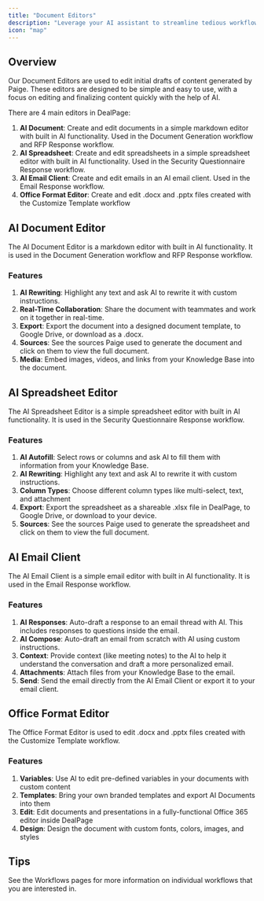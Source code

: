 ```yaml
---
title: "Document Editors"
description: "Leverage your AI assistant to streamline tedious workflows."
icon: "map"
---
```

## Overview
Our Document Editors are used to edit initial drafts of content generated by Paige. These editors are designed to be simple and easy to use, with a focus on editing and finalizing content quickly with the help of AI.

There are 4 main editors in DealPage:
1. **AI Document**: Create and edit documents in a simple markdown editor with built in AI functionality. Used in the Document Generation workflow and RFP Response workflow.
2. **AI Spreadsheet**: Create and edit spreadsheets in a simple spreadsheet editor with built in AI functionality. Used in the Security Questionnaire Response workflow.
3. **AI Email Client**: Create and edit emails in an AI email client. Used in the Email Response workflow. 
4. **Office Format Editor**: Create and edit .docx and .pptx files created with the Customize Template workflow

## AI Document Editor
The AI Document Editor is a markdown editor with built in AI functionality. It is used in the Document Generation workflow and RFP Response workflow.

### Features
1. **AI Rewriting**: Highlight any text and ask AI to rewrite it with custom instructions.
2. **Real-Time Collaboration**: Share the document with teammates and work on it together in real-time.
3. **Export**: Export the document into a designed document template, to Google Drive, or download as a .docx.
4. **Sources**: See the sources Paige used to generate the document and click on them to view the full document.
5. **Media**: Embed images, videos, and links from your Knowledge Base into the document.

## AI Spreadsheet Editor
The AI Spreadsheet Editor is a simple spreadsheet editor with built in AI functionality. It is used in the Security Questionnaire Response workflow.

### Features
1. **AI Autofill**: Select rows or columns and ask AI to fill them with information from your Knowledge Base.
2. **AI Rewriting**: Highlight any text and ask AI to rewrite it with custom instructions.
3. **Column Types**: Choose different column types like multi-select, text, and attachment
4. **Export**: Export the spreadsheet as a shareable .xlsx file in DealPage, to Google Drive, or download to your device.
5. **Sources**: See the sources Paige used to generate the spreadsheet and click on them to view the full document.

## AI Email Client
The AI Email Client is a simple email editor with built in AI functionality. It is used in the Email Response workflow.

### Features
1. **AI Responses**: Auto-draft a response to an email thread with AI. This includes responses to questions inside the email.
2. **AI Compose**: Auto-draft an email from scratch with AI using custom instructions.
3. **Context**: Provide context (like meeting notes) to the AI to help it understand the conversation and draft a more personalized email.
4. **Attachments**: Attach files from your Knowledge Base to the email.
5. **Send**: Send the email directly from the AI Email Client or export it to your email client.

## Office Format Editor
The Office Format Editor is used to edit .docx and .pptx files created with the Customize Template workflow.

### Features
1. **Variables**: Use AI to edit pre-defined variables in your documents with custom content
2. **Templates**: Bring your own branded templates and export AI Documents into them
2. **Edit**: Edit documents and presentations in a fully-functional Office 365 editor inside DealPage
3. **Design**: Design the document with custom fonts, colors, images, and styles

## Tips
See the Workflows pages for more information on individual workflows that you are interested in.